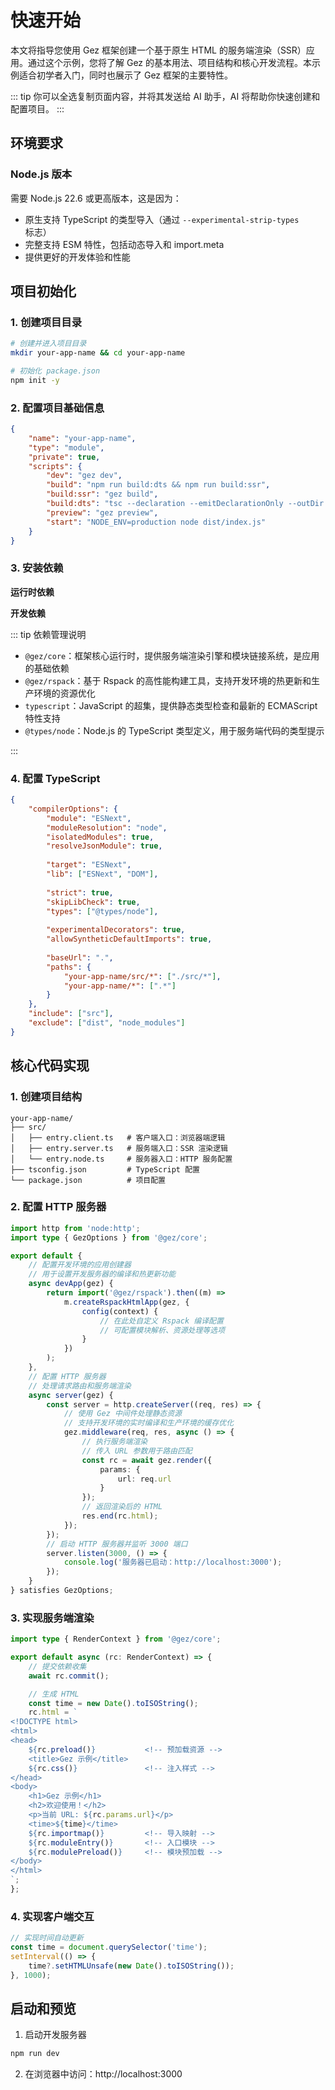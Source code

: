 
# 快速开始

本文将指导您使用 Gez 框架创建一个基于原生 HTML 的服务端渲染（SSR）应用。通过这个示例，您将了解 Gez 的基本用法、项目结构和核心开发流程。本示例适合初学者入门，同时也展示了 Gez 框架的主要特性。

::: tip
你可以全选复制页面内容，并将其发送给 AI 助手，AI 将帮助你快速创建和配置项目。
:::

## 环境要求

### Node.js 版本
需要 Node.js 22.6 或更高版本，这是因为：
- 原生支持 TypeScript 的类型导入（通过 `--experimental-strip-types` 标志）
- 完整支持 ESM 特性，包括动态导入和 import.meta
- 提供更好的开发体验和性能

## 项目初始化

### 1. 创建项目目录
```bash
# 创建并进入项目目录
mkdir your-app-name && cd your-app-name

# 初始化 package.json
npm init -y
```

### 2. 配置项目基础信息
```json title="package.json"
{
    "name": "your-app-name",
    "type": "module",
    "private": true,
    "scripts": {
        "dev": "gez dev",
        "build": "npm run build:dts && npm run build:ssr",
        "build:ssr": "gez build",
        "build:dts": "tsc --declaration --emitDeclarationOnly --outDir dist/src",
        "preview": "gez preview",
        "start": "NODE_ENV=production node dist/index.js"
    }
}
```

### 3. 安装依赖

**运行时依赖**
<PackageManagerTabs command="install @gez/core" />

**开发依赖**
<PackageManagerTabs command="install @gez/rspack typescript @types/node -D" />

::: tip 依赖管理说明
- `@gez/core`：框架核心运行时，提供服务端渲染引擎和模块链接系统，是应用的基础依赖
- `@gez/rspack`：基于 Rspack 的高性能构建工具，支持开发环境的热更新和生产环境的资源优化
- `typescript`：JavaScript 的超集，提供静态类型检查和最新的 ECMAScript 特性支持
- `@types/node`：Node.js 的 TypeScript 类型定义，用于服务端代码的类型提示

:::

### 4. 配置 TypeScript
```json title="tsconfig.json"
{
    "compilerOptions": {
        "module": "ESNext",
        "moduleResolution": "node",
        "isolatedModules": true,
        "resolveJsonModule": true,
        
        "target": "ESNext",
        "lib": ["ESNext", "DOM"],
        
        "strict": true,
        "skipLibCheck": true,
        "types": ["@types/node"],
        
        "experimentalDecorators": true,
        "allowSyntheticDefaultImports": true,
        
        "baseUrl": ".",
        "paths": {
            "your-app-name/src/*": ["./src/*"],
            "your-app-name/*": [".*"]
        }
    },
    "include": ["src"],
    "exclude": ["dist", "node_modules"]
}
```

## 核心代码实现

### 1. 创建项目结构
```
your-app-name/
├── src/
│   ├── entry.client.ts   # 客户端入口：浏览器端逻辑
│   ├── entry.server.ts   # 服务端入口：SSR 渲染逻辑
│   └── entry.node.ts     # 服务器入口：HTTP 服务配置
├── tsconfig.json         # TypeScript 配置
└── package.json          # 项目配置
```

### 2. 配置 HTTP 服务器
```ts title="src/entry.node.ts"
import http from 'node:http';
import type { GezOptions } from '@gez/core';

export default {
    // 配置开发环境的应用创建器
    // 用于设置开发服务器的编译和热更新功能
    async devApp(gez) {
        return import('@gez/rspack').then((m) =>
            m.createRspackHtmlApp(gez, {
                config(context) {
                    // 在此处自定义 Rspack 编译配置
                    // 可配置模块解析、资源处理等选项
                }
            })
        );
    },
    // 配置 HTTP 服务器
    // 处理请求路由和服务端渲染
    async server(gez) {
        const server = http.createServer((req, res) => {
            // 使用 Gez 中间件处理静态资源
            // 支持开发环境的实时编译和生产环境的缓存优化
            gez.middleware(req, res, async () => {
                // 执行服务端渲染
                // 传入 URL 参数用于路由匹配
                const rc = await gez.render({
                    params: {
                        url: req.url
                    }
                });
                // 返回渲染后的 HTML
                res.end(rc.html);
            });
        });
        // 启动 HTTP 服务器并监听 3000 端口
        server.listen(3000, () => {
            console.log('服务器已启动：http://localhost:3000');
        });
    }
} satisfies GezOptions;
```

### 3. 实现服务端渲染
```ts title="src/entry.server.ts"
import type { RenderContext } from '@gez/core';

export default async (rc: RenderContext) => {
    // 提交依赖收集
    await rc.commit();

    // 生成 HTML
    const time = new Date().toISOString();
    rc.html = `
<!DOCTYPE html>
<html>
<head>
    ${rc.preload()}           <!-- 预加载资源 -->
    <title>Gez 示例</title>
    ${rc.css()}               <!-- 注入样式 -->
</head>
<body>
    <h1>Gez 示例</h1>
    <h2>欢迎使用！</h2>
    <p>当前 URL: ${rc.params.url}</p>
    <time>${time}</time>
    ${rc.importmap()}         <!-- 导入映射 -->
    ${rc.moduleEntry()}       <!-- 入口模块 -->
    ${rc.modulePreload()}     <!-- 模块预加载 -->
</body>
</html>
`;
};
```

### 4. 实现客户端交互
```ts title="src/entry.client.ts"
// 实现时间自动更新
const time = document.querySelector('time');
setInterval(() => {
    time?.setHTMLUnsafe(new Date().toISOString());
}, 1000);
```

## 启动和预览

1. 启动开发服务器
```bash
npm run dev
```

2. 在浏览器中访问：http://localhost:3000

